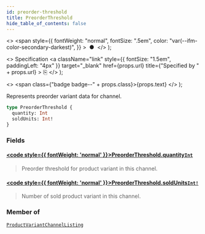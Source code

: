 ```yaml
---
id: preorder-threshold
title: PreorderThreshold
hide_table_of_contents: false
---
```


  <>
    <span
      style={{
        fontWeight: "normal",
        fontSize: ".5em",
        color: "var(--ifm-color-secondary-darkest)",
      }}
    >
      &nbsp;●&nbsp;
    </span>
  </>
);

  <>
    Specification
    <a
      className="link"
      style={{ fontSize: "1.5em", paddingLeft: "4px" }}
      target="\_blank"
      href={props.url}
      title={"Specified by " + props.url}
    >
      ⎘
    </a>
  </>
);

  <>
    <span class={"badge badge--" + props.class}>{props.text}</span>
  </>
);

Represents preorder variant data for channel.

```graphql
type PreorderThreshold {
  quantity: Int
  soldUnits: Int!
}
```

### Fields

#### [<code style={{ fontWeight: 'normal' }}>PreorderThreshold.<b>quantity</b></code>](#)<Bullet />[`Int`](../../api-reference/scalars/int) <Badge class="secondary" text="scalar"/>

> Preorder threshold for product variant in this channel.

#### [<code style={{ fontWeight: 'normal' }}>PreorderThreshold.<b>soldUnits</b></code>](#)<Bullet />[`Int!`](../../api-reference/scalars/int) <Badge class="secondary" text="non-null"/> <Badge class="secondary" text="scalar"/>

> Number of sold product variant in this channel.

### Member of

[`ProductVariantChannelListing`](../../api-reference/objects/product-variant-channel-listing) <Badge class="secondary" text="object"/>
